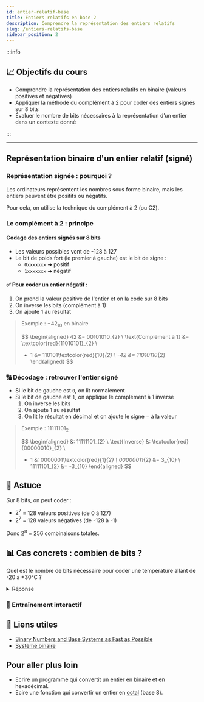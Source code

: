 ```yaml
---
id: entier-relatif-base
title: Entiers relatifs en base 2
description: Comprendre la représentation des entiers relatifs
slug: /entiers-relatifs-base
sidebar_position: 2
---
```


:::info

## 📈 Objectifs du cours

- Comprendre la représentation des entiers relatifs en binaire (valeurs positives et négatives)
- Appliquer la méthode du complément à 2 pour coder des entiers signés sur 8 bits
- Évaluer le nombre de bits nécessaires à la représentation d’un entier dans un contexte donné

:::

---

## Représentation binaire d'un entier relatif (signé) 

### Représentation signée : pourquoi ?

Les ordinateurs représentent les nombres sous forme binaire, mais les entiers peuvent être positifs ou négatifs.

Pour cela, on utilise la technique du complément à 2 (ou C2).

### Le complément à 2 : principe

#### Codage des entiers signés sur 8 bits

- Les valeurs possibles vont de -128 à 127
- Le bit de poids fort (le premier à gauche) est le bit de signe :
    - `0xxxxxxx` ➜ positif
    - `1xxxxxxx` ➜ négatif

#### ✅ Pour coder un entier négatif :

1. On prend la valeur positive de l'entier et on la code sur 8 bits 
2. On inverse les bits (complément à 1)
3. On ajoute 1 au résultat

> Exemple : $-42_{10}$ en binaire
>
> $$
> \begin{aligned}
> 42 &= 00101010_{2} \\
> \text{Complément à 1} &= \textcolor{red}{11010101}_{2} \\ 
> + 1 &= 110101\textcolor{red}{10}_{2} \\
> -42 &= 11010110_{2}
> \end{aligned}
> $$

### 🔠 Décodage : retrouver l'entier signé

- Si le bit de gauche est `0`, on lit normalement
- Si le bit de gauche est `1`, on applique le complément à 1 inverse
    1. On inverse les bits
    2. On ajoute 1 au résultat
    3. On lit le résultat en décimal et on ajoute le signe $-$ à la valeur

> Exemple : $11111101_{2}$
> 
> $$
> \begin{aligned}
> &: 11111101_{2} \\
> \text{Inverse} &: \textcolor{red}{00000010}_{2} \\
> + 1 &: 0000001\textcolor{red}{1}_{2} \\ 
> 00000011_{2} &= 3_{10} \\
> 11111101_{2} &= -3_{10}
> \end{aligned}
> $$

## 🦜 Astuce

Sur 8 bits, on peut coder :
- $2^7$ = 128 valeurs positives (de 0 à 127)
- $2^7$ = 128 valeurs négatives (de -128 à -1)

Donc $2^8$ = 256 combinaisons totales.

## 📊 Cas concrets : combien de bits ?

Quel est le nombre de bits nécessaire pour coder une température allant de -20 à +30°C ?

<details>
    <summary>Réponse</summary>
- L'amplitute totale est de $30 - (-20) + 1 = 51$.
- $2^n \geq 51$.
- On trouve $n = 6$.
- Donc il faut 6 bits minimum pour coder une température allant de -20 à +30°C.
</details>

### 🎯 Entraînement interactif


<SignedBinaryTrainer />

## 🔗 Liens utiles

- [Binary Numbers and Base Systems as Fast as Possible](https://www.youtube.com/watch?v=LpuPe81bc2w)
- [Système binaire](https://fr.wikipedia.org/wiki/Syst%C3%A8me_binaire)

## Pour aller plus loin

- Ecrire un programme qui convertit un entier en binaire et en hexadécimal.
- Ecire une fonction qui convertir un entier en [octal](https://fr.wikipedia.org/wiki/Syst%C3%A8me_octal) (base 8).